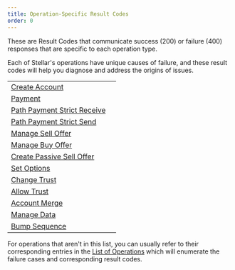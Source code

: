 ```yaml
---
title: Operation-Specific Result Codes
order: 0
---
```



These are Result Codes that communicate success (200) or failure (400) responses that are specific to each operation type.

Each of Stellar's operations have unique causes of failure, and these result codes will help you diagnose and address the origins of issues.

<MethodTable title="Operation-Specific Result Code Types">

|                                                                  |     |
| ---------------------------------------------------------------- | --- |
| [Create Account](./create-account.mdx)                           |     |
| [Payment](./payment.mdx)                                         |     |
| [Path Payment Strict Receive](./path-payment-strict-receive.mdx) |     |
| [Path Payment Strict Send](./path-payment-strict-send.mdx)       |     |
| [Manage Sell Offer](./manage-sell-offer.mdx)                     |     |
| [Manage Buy Offer](./manage-buy-offer.mdx)                       |     |
| [Create Passive Sell Offer](./create-passive-sell-offer.mdx)     |     |
| [Set Options](./set-options.mdx)                                 |     |
| [Change Trust](./change-trust.mdx)                               |     |
| [Allow Trust](./allow-trust.mdx)                                 |     |
| [Account Merge](./account-merge.mdx)                             |     |
| [Manage Data](./manage-data.mdx)                                 |     |
| [Bump Sequence](./bump-sequence.mdx)                             |     |

</MethodTable>


For operations that aren't in this list, you can usually refer to their corresponding entries in the [List of Operations](../../../../docs/start/list-of-operations.mdx) which will enumerate the failure cases and corresponding result codes.
